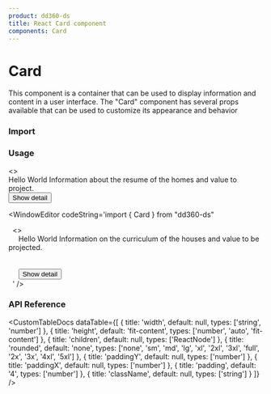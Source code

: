 ```yaml
---
product: dd360-ds
title: React Card component
components: Card
---
```


# <span name="floating-nav">Card</span>

This component is a container that can be used to display information and content in a user interface. The "Card" component has several props available that can
be used to customize its appearance and behavior

### <span name="floating-nav">Import</span>

<WindowEditor codeString="import { Card } from 'dd360-ds'" />
<WindowEditor codeString="import Card from 'dd360-ds/Card'" />

### <span name="floating-nav">Usage</span>

<ContainerComponentDoc>
    <Card padding={0} width={250}>
        <>
            <div className="pt-4 px-4">
                <Text bold className="mb-7" variant="h5">
                    Hello World
                </Text>
                <Text className="text-sm">Information about the resume of the homes and value to project.</Text>
            </div>
            <div className="w-full border-t my-6" />
            <div className="px-2 grid place-center">
                <Button className="p-0 m-0" variant="secondary">
                    Show detail
                </Button>
            </div>
        </>
    </Card>
</ContainerComponentDoc>

<WindowEditor codeString='import { Card } from "dd360-ds"

<Card padding={0} width={250}>
    &nbsp;
    <>
        &nbsp;&nbsp;
        <div className="pt-4 px-4">
            &nbsp;&nbsp;&nbsp;&nbsp;
            <Text bold className="mb-7" variant="h5">
                Hello World
            </Text>
            <Text size="sm">Information on the curriculum of the houses and value to be projected.</Text>
            &nbsp;&nbsp;
        </div>
        &nbsp;&nbsp;
        <div className="w-full border-t my-6" />
        &nbsp;&nbsp;
        <div className="px-2 grid place-center">
            &nbsp;&nbsp;&nbsp;&nbsp;
            <Button className="p-0 m-0" variant="secondary">
                Show detail
            </Button>
            &nbsp;&nbsp;
        </div>
        &nbsp;
    </>
</Card>
' />

### <span name="floating-nav">API Reference</span>

<CustomTableDocs
    dataTable={[
        { title: 'width', default: null, types: ['string', 'number'] },
        { title: 'height', default: 'fit-content', types: ['number', 'auto', 'fit-content'] },
        { title: 'children', default: null, types: ['ReactNode'] },
        { title: 'rounded', default: 'none', types: ['none', 'sm', 'md', 'lg', 'xl', '2xl', '3xl', 'full', '2x', '3x', '4xl', '5xl'] },
        { title: 'paddingY', default: null, types: ['number'] },
        { title: 'paddingX', default: null, types: ['number'] },
        { title: 'padding', default: '4', types: ['number'] },
        { title: 'className', default: null, types: ['string'] }
    ]}
/>
